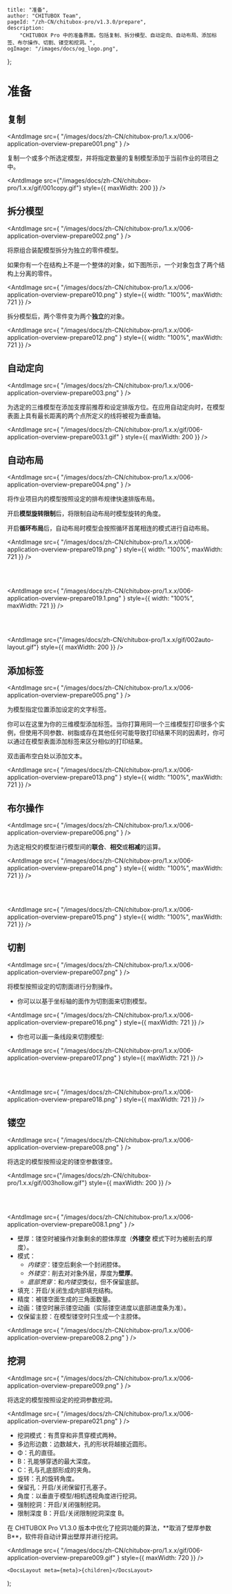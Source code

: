 
	title: "准备",
	author: "CHITUBOX Team",
	pageId: "/zh-CN/chitubox-pro/v1.3.0/prepare",
	description:
		"CHITUBOX Pro 中的准备界面。包括复制、拆分模型、自动定向、自动布局、添加标签、布尔操作、切割、镂空和挖洞。",
	ogImage: "/images/docs/og_logo.png",
};

# 准备

## 复制

<AntdImage
	src={
		"/images/docs/zh-CN/chitubox-pro/1.x.x/006-application-overview-prepare001.png"
	}
/>

复制一个或多个所选定模型，并将指定数量的复制模型添加于当前作业的项目之中。

<AntdImage
	src={"/images/docs/zh-CN/chitubox-pro/1.x.x/gif/001copy.gif"}
	style={{ maxWidth: 200 }}
/>

## 拆分模型

<AntdImage
	src={
		"/images/docs/zh-CN/chitubox-pro/1.x.x/006-application-overview-prepare002.png"
	}
/>

将原组合装配模型拆分为独立的零件模型。

如果你有一个在结构上不是一个整体的对象，如下图所示，一个对象包含了两个结构上分离的零件。

<AntdImage
	src={
		"/images/docs/zh-CN/chitubox-pro/1.x.x/006-application-overview-prepare010.png"
	}
	style={{ width: "100%", maxWidth: 721 }}
/>

拆分模型后，两个零件变为两个**独立**的对象。

<AntdImage
	src={
		"/images/docs/zh-CN/chitubox-pro/1.x.x/006-application-overview-prepare012.png"
	}
	style={{ width: "100%", maxWidth: 721 }}
/>

## 自动定向

<AntdImage
	src={
		"/images/docs/zh-CN/chitubox-pro/1.x.x/006-application-overview-prepare003.png"
	}
/>

为选定的三维模型在添加支撑前推荐和设定排版方位。在应用自动定向时，在模型表面上具有最长距离的两个点所定义的线将被视为垂直轴。

<AntdImage
	src={
		"/images/docs/zh-CN/chitubox-pro/1.x.x/gif/006-application-overview-prepare003.1.gif"
	}
	style={{ maxWidth: 200 }}
/>

## 自动布局

<AntdImage
	src={
		"/images/docs/zh-CN/chitubox-pro/1.x.x/006-application-overview-prepare004.png"
	}
/>

将作业项目内的模型按照设定的排布规律快速排版布局。

开启**模型旋转限制**后，将限制自动布局时模型旋转的角度。

开启**循环布局**后，自动布局时模型会按照循环首尾相连的模式进行自动布局。

<AntdImage
	src={
		"/images/docs/zh-CN/chitubox-pro/1.x.x/006-application-overview-prepare019.png"
	}
	style={{ width: "100%", maxWidth: 721 }}
/>

<br />
<br />

<AntdImage
	src={
		"/images/docs/zh-CN/chitubox-pro/1.x.x/006-application-overview-prepare019.1.png"
	}
	style={{ width: "100%", maxWidth: 721 }}
/>

<br />
<br />

<AntdImage
	src={"/images/docs/zh-CN/chitubox-pro/1.x.x/gif/002auto-layout.gif"}
	style={{ maxWidth: 200 }}
/>

## 添加标签

<AntdImage
	src={
		"/images/docs/zh-CN/chitubox-pro/1.x.x/006-application-overview-prepare005.png"
	}
/>

为模型指定位置添加设定的文字标签。

你可以在这里为你的三维模型添加标签。当你打算用同一个三维模型打印很多个实例，但使用不同参数、树脂或存在其他任何可能导致打印结果不同的因素时，你可以通过在模型表面添加标签来区分相似的打印结果。

双击画布空白处以添加文本。

<AntdImage
	src={
		"/images/docs/zh-CN/chitubox-pro/1.x.x/006-application-overview-prepare013.png"
	}
	style={{ width: "100%", maxWidth: 721 }}
/>

## 布尔操作

<AntdImage
	src={
		"/images/docs/zh-CN/chitubox-pro/1.x.x/006-application-overview-prepare006.png"
	}
/>

为选定相交的模型进行模型间的**联合**、**相交**或**相减**的运算。

<AntdImage
	src={
		"/images/docs/zh-CN/chitubox-pro/1.x.x/006-application-overview-prepare014.png"
	}
	style={{ width: "100%", maxWidth: 721 }}
/>

<br />
<br />

<AntdImage
	src={
		"/images/docs/zh-CN/chitubox-pro/1.x.x/006-application-overview-prepare015.png"
	}
	style={{ width: "100%", maxWidth: 721 }}
/>

## 切割

<AntdImage
	src={
		"/images/docs/zh-CN/chitubox-pro/1.x.x/006-application-overview-prepare007.png"
	}
/>

将模型按照设定的切割面进行分割操作。

-   你可以以基于坐标轴的面作为切割面来切割模型。

<AntdImage
	src={
		"/images/docs/zh-CN/chitubox-pro/1.x.x/006-application-overview-prepare016.png"
	}
	style={{ maxWidth: 721 }}
/>

-   你也可以画一条线段来切割模型:

<AntdImage
	src={
		"/images/docs/zh-CN/chitubox-pro/1.x.x/006-application-overview-prepare017.png"
	}
	style={{ maxWidth: 721 }}
/>

<br />
<br />

<AntdImage
	src={
		"/images/docs/zh-CN/chitubox-pro/1.x.x/006-application-overview-prepare018.png"
	}
	style={{ maxWidth: 721 }}
/>

## 镂空

<AntdImage
	src={
		"/images/docs/zh-CN/chitubox-pro/1.x.x/006-application-overview-prepare008.png"
	}
/>

将选定的模型按照设定的镂空参数镂空。

<AntdImage
	src={"/images/docs/zh-CN/chitubox-pro/1.x.x/gif/003hollow.gif"}
	style={{ maxWidth: 200 }}
/>

<br />
<br />

<AntdImage
	src={
		"/images/docs/zh-CN/chitubox-pro/1.x.x/006-application-overview-prepare008.1.png"
	}
/>

-   壁厚：镂空时被操作对象剩余的腔体厚度（**外镂空** 模式下时为被削去的厚度）。
-   模式：
    -   _内镂空_：镂空后剩余一个封闭腔体。
    -   _外镂空_：削去对对象外层，厚度为**壁厚**。
    -   _底部贯穿_：和*内镂空*类似，但不保留底部。
-   填充：开启/关闭生成内部填充结构。
-   精度：被镂空面生成的三角面数量。
-   动画：镂空时展示镂空动画（实际镂空进度以底部进度条为准）。
-   仅保留主腔：在模型镂空时只生成一个主腔体。

<AntdImage
	src={
		"/images/docs/zh-CN/chitubox-pro/1.x.x/006-application-overview-prepare008.2.png"
	}
/>

## 挖洞

<AntdImage
	src={
		"/images/docs/zh-CN/chitubox-pro/1.x.x/006-application-overview-prepare009.png"
	}
/>

将选定的模型按照设定的挖洞参数挖洞。

<AntdImage
	src={
		"/images/docs/zh-CN/chitubox-pro/1.x.x/006-application-overview-prepare021.png"
	}
/>

-   挖洞模式：有贯穿和非贯穿模式两种。
-   多边形边数：边数越大，孔的形状将越接近圆形。
-   Φ：孔的直径。
-   B：孔能够穿透的最大深度。
-   C：孔与孔底部形成的夹角。
-   旋转：孔的旋转角度。
-   保留孔：开启/关闭保留打孔塞子。
-   角度：以垂直于模型/相机透视角度进行挖洞。
-   强制挖洞：开启/关闭强制挖洞。
-   限制深度 B：开启/关闭限制挖洞深度 B。

<Admonition type="note" title="注意">
	在 CHITUBOX Pro V1.3.0
	版本中优化了挖洞功能的算法，**取消了壁厚参数B**，软件将自动计算出壁厚并进行挖洞。
</Admonition>

<AntdImage
	src={
		"/images/docs/zh-CN/chitubox-pro/1.x.x/gif/006-application-overview-prepare009.gif"
	}
	style={{ maxWidth: 720 }}
/>

	<DocsLayout meta={meta}>{children}</DocsLayout>
);
